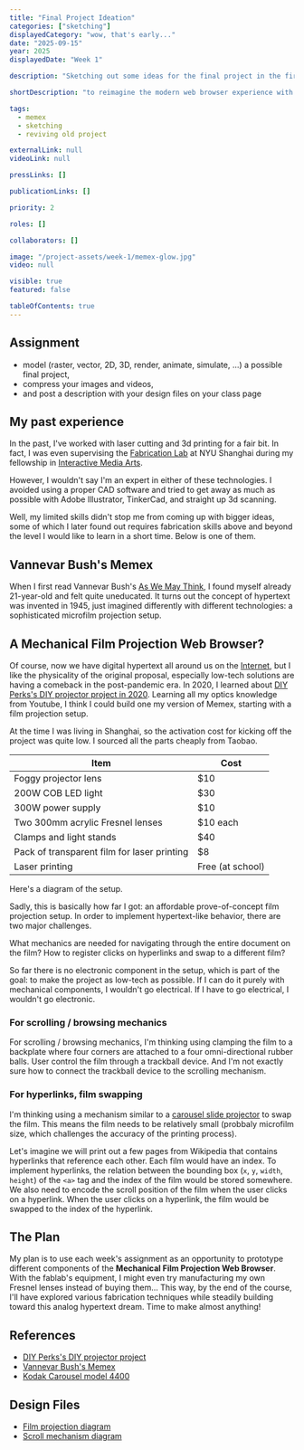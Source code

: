 ```yaml
---
title: "Final Project Ideation"
categories: ["sketching"]
displayedCategory: "wow, that's early..."
date: "2025-09-15"
year: 2025
displayedDate: "Week 1"

description: "Sketching out some ideas for the final project in the first week. Probably making a version of Memex by reimagining the modern web browser experience with low tech."

shortDescription: "to reimagine the modern web browser experience with low tech, kinda like Memex."

tags:
  - memex
  - sketching
  - reviving old project

externalLink: null
videoLink: null

pressLinks: []

publicationLinks: []

priority: 2

roles: []

collaborators: []

image: "/project-assets/week-1/memex-glow.jpg"
video: null

visible: true
featured: false

tableOfContents: true
---
```


## Assignment

- model (raster, vector, 2D, 3D, render, animate, simulate, ...) a possible final project,
- compress your images and videos,
- and post a description with your design files on your class page

## My past experience

In the past, I've worked with laser cutting and 3d printing for a fair bit. In fact, I was even supervising the [Fabrication Lab](https://wp.nyu.edu/nyushanghai-fabrication-lab/) at NYU Shanghai during my fellowship in [Interactive Media Arts](https://shanghai.nyu.edu/content/interactive-media-arts).

<Media
  widthPercentage={66}
  src="/project-assets/week-1/nyu-shanghai-ima-fabrication-lab.jpg"
  caption="Fabrication Lab at Interactive Media Arts at NYU Shanghai."
  copyright="NYU Shanghai"
/>

However, I wouldn't say I'm an expert in either of these technologies. I avoided using a proper CAD software and tried to get away as much as possible with Adobe Illustrator, TinkerCad, and straight up 3d scanning.

<Media
  widthPercentage={50}
  src="/project-assets/week-1/yufeng-tinkercad-2020.jpeg"
  caption="Yufeng's juvenile TinkerCad project in 2020."
/>

Well, my limited skills didn't stop me from coming up with bigger ideas, some of which I later found out requires fabrication skills above and beyond the level I would like to learn in a short time. Below is one of them.

## Vannevar Bush's Memex

When I first read Vannevar Bush's [As We May Think](https://www.theatlantic.com/magazine/archive/1945/07/as-we-may-think/303881/), I found myself already 21-year-old and felt quite uneducated. It turns out the concept of hypertext was invented in 1945, just imagined differently with different technologies: a sophisticated microfilm projection setup.

<Media
  widthPercentage={66}
  src="/project-assets/week-1/life-magazine-memex-screenshot.webp"
  caption="Vannevar Bush's concept of Memex as featured in Life Magazine in 1945."
  copyright="Life Magazine"
/>

## A Mechanical Film Projection Web Browser?

Of course, now we have digital hypertext all around us on the [Internet](https://en.wikipedia.org/wiki/Internet), but I like the physicality of the original proposal, especially low-tech solutions are having a comeback in the post-pandemic era. In 2020, I learned about [DIY Perks's DIY projector project in 2020](https://www.youtube.com/watch?v=YfvTjQ9MCwY). Learning all my optics knowledge from Youtube, I think I could build one my version of Memex, starting with a film projection setup.

<Media
  widthPercentage={66}
  src="/project-assets/week-1/diy-projector-diy-perks.jpeg"
  caption="DIY Perks's DIY projector project."
  copyright="DIY Perks"
/>

At the time I was living in Shanghai, so the activation cost for kicking off the project was quite low. I sourced all the parts cheaply from Taobao.

| Item                                        | Cost             |
| ------------------------------------------- | ---------------- |
| Foggy projector lens                        | $10              |
| 200W COB LED light                          | $30              |
| 300W power supply                           | $10              |
| Two 300mm acrylic Fresnel lenses            | $10 each         |
| Clamps and light stands                     | $40              |
| Pack of transparent film for laser printing | $8               |
| Laser printing                              | Free (at school) |

<GridSection columnCount={2}>
  <Media
    src="/project-assets/week-1/film-projection-202104-1.jpeg"
    caption="Yufeng's prototype for custom-made film projection setup, projecting 'As We May Think' in 2021."
  />
  <Media
    src="/project-assets/week-1/film-projection-202104-2.jpeg"
    caption="Yufeng's prototype for custom-made film projection setup in 2021."
  />
</GridSection>

Here's a diagram of the setup.

<Media
  widthPercentage={66}
  src="/project-assets/week-1/film-projection-diagram.jpg"
  caption="Diagram of the film projection setup."
/>

Sadly, this is basically how far I got: an affordable prove-of-concept film projection setup. In order to implement hypertext-like behavior, there are two major challenges.

<GridSection columnCount={2}>
  <BulletPoint
    emoji="🖱️"
    title="Scrolling / browsing mechanics"
    bgColor="#ED778D"
    textColor="#000000"
  >
    What mechanics are needed for navigating through the entire document on the
    film?
  </BulletPoint>
  <BulletPoint
    emoji="🔗"
    title="Hyperlinks, film swapping"
    bgColor="#EDFF8D"
    textColor="#000000"
  >
    How to register clicks on hyperlinks and swap to a different film?
  </BulletPoint>
</GridSection>

So far there is no electronic component in the setup, which is part of the goal: to make the project as low-tech as possible. If I can do it purely with mechanical components, I wouldn't go electrical. If I have to go electrical, I wouldn't go electronic.

### For scrolling / browsing mechanics

<Media
  widthPercentage={50}
  src="/project-assets/week-1/scroll-diagram.jpg"
  caption="Diagram of a potential scrolling mechanism."
/>

For scrolling / browsing mechanics, I'm thinking using clamping the film to a backplate where four corners are attached to a four omni-directional rubber balls. User control the film through a trackball device. And I'm not exactly sure how to connect the trackball device to the scrolling mechanism.

### For hyperlinks, film swapping

I'm thinking using a mechanism similar to a [carousel slide projector](https://en.wikipedia.org/wiki/Carousel_slide_projector) to swap the film. This means the film needs to be relatively small (probbaly microfilm size, which challenges the accuracy of the printing process).

<Media
  widthPercentage={66}
  src="/project-assets/week-1/kodak-carousel-model-4400.jpg"
  caption="Kodak Carousel model 4400."
  copyright="Steve Morgan / Wikimedia Commons"
/>

Let's imagine we will print out a few pages from Wikipedia that contains hyperlinks that reference each other. Each film would have an index. To implement hyperlinks, the relation between the bounding box (`x`, `y`, `width`, `height`) of the `<a>` tag and the index of the film would be stored somewhere. We also need to encode the scroll position of the film when the user clicks on a hyperlink. When the user clicks on a hyperlink, the film would be swapped to the index of the hyperlink.

## The Plan

My plan is to use each week's assignment as an opportunity to prototype different components of the **Mechanical Film Projection Web Browser**. With the fablab's equipment, I might even try manufacturing my own Fresnel lenses instead of buying them... This way, by the end of the course, I'll have explored various fabrication techniques while steadily building toward this analog hypertext dream. Time to make almost anything!

## References

- [DIY Perks's DIY projector project](https://www.youtube.com/watch?v=YfvTjQ9MCwY)
- [Vannevar Bush's Memex](https://www.theatlantic.com/magazine/archive/1945/07/as-we-may-think/303881/)
- [Kodak Carousel model 4400](https://en.wikipedia.org/wiki/Carousel_slide_projector)

## Design Files

- [Film projection diagram](/project-assets/week-1/film-projection-diagram.jpg)
- [Scroll mechanism diagram](/project-assets/week-1/scroll-diagram.jpg)
